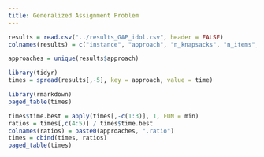 ```yaml
---
title: Generalized Assignment Problem
---
```


```r
results = read.csv("../results_GAP_idol.csv", header = FALSE)
colnames(results) = c("instance", "approach", "n_knapsacks", "n_items", "obj", "time")
```

```r
approaches = unique(results$approach)
```

```r
library(tidyr)
times = spread(results[,-5], key = approach, value = time)
```

```r
library(rmarkdown)
paged_table(times)
```

```r
times$time.best = apply(times[,-c(1:3)], 1, FUN = min)
ratios = times[,c(4:5)] / times$time.best
colnames(ratios) = paste0(approaches, ".ratio")
times = cbind(times, ratios)
paged_table(times)
```

```r

```
